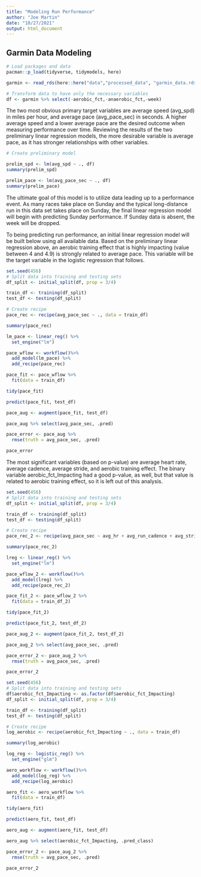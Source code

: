 ```yaml
---
title: "Modeling Run Performance"
author: "Joe Martin"
date: "10/27/2021"
output: html_document
---
```

## Garmin Data Modeling

```r
# Load packages and data
pacman::p_load(tidyverse, tidymodels, here)

garmin <- read_rds(here::here("data","processed_data", "garmin_data.rds"))

# Transform data to have only the necessary variables
df <- garmin %>% select(-aerobic_fct,-anaerobic_fct,-week)
```

The two most obvious primary target variables are average speed (avg_spd) in miles per hour, and average pace (avg_pace_sec) in seconds. A higher average speed and a lower average pace are the desired outcome when measuring performance over time. Reviewing the results of the two preliminary linear regression models, the more desirable variable is average pace, as it has stronger relationships with other variables. 
```r
# Create preliminary model

prelim_spd <- lm(avg_spd ~ ., df)
summary(prelim_spd)

```

```r
prelim_pace <- lm(avg_pace_sec ~ ., df)
summary(prelim_pace)

```

The ultimate goal of this model is to utilize data leading up to a performance event. As many races take place on Sunday and the typical long-distance run in this data set takes place on Sunday, the final linear regression model will begin with predicting Sunday performance. If Sunday data is absent, the week will be dropped. 

To being predicting run performance, an initial linear regression model will be built below using all available data. Based on the preliminary linear regression above, an aerobic training effect that is highly impacting (value between 4 and 4.9) is strongly related to average pace. This variable will be the target variable in the logistic regression that follows. 

```r
set.seed(456)
# Split data into training and testing sets
df_split <- initial_split(df, prop = 3/4)

train_df <- training(df_split)
test_df <- testing(df_split)

# Create recipe
pace_rec <- recipe(avg_pace_sec ~ ., data = train_df)

summary(pace_rec)
```

```r
lm_pace <- linear_reg() %>%
  set_engine("lm")

pace_wflow <- workflow()%>%
  add_model(lm_pace) %>%
  add_recipe(pace_rec)

pace_fit <- pace_wflow %>% 
  fit(data = train_df) 

tidy(pace_fit)
```

```r
predict(pace_fit, test_df)
```

```r
pace_aug <- augment(pace_fit, test_df)

pace_aug %>% select(avg_pace_sec, .pred)
```

```r
pace_error <- pace_aug %>% 
  rmse(truth = avg_pace_sec, .pred)

pace_error
```

The most significant variables (based on p-value) are average heart rate, average cadence, average stride, and aerobic training effect. The binary variable aerobic_fct_Impacting had a good p-value, as well, but that value is related to aerobic training effect, so it is left out of this analysis.
```r
set.seed(456)
# Split data into training and testing sets
df_split <- initial_split(df, prop = 3/4)

train_df <- training(df_split)
test_df <- testing(df_split)

# Create recipe
pace_rec_2 <- recipe(avg_pace_sec ~ avg_hr + avg_run_cadence + avg_stride + aerobic_TE, data = train_df)

summary(pace_rec_2)
```

```r
lreg <- linear_reg() %>%
  set_engine("lm")

pace_wflow_2 <- workflow()%>%
  add_model(lreg) %>%
  add_recipe(pace_rec_2)

pace_fit_2 <- pace_wflow_2 %>% 
  fit(data = train_df_2) 

tidy(pace_fit_2)
```

```r
predict(pace_fit_2, test_df_2)
```

```r
pace_aug_2 <- augment(pace_fit_2, test_df_2)

pace_aug_2 %>% select(avg_pace_sec, .pred)
```

```r
pace_error_2 <- pace_aug_2 %>% 
  rmse(truth = avg_pace_sec, .pred)

pace_error_2
```


```r
set.seed(456)
# Split data into training and testing sets
df$aerobic_fct_Impacting <- as.factor(df$aerobic_fct_Impacting)
df_split <- initial_split(df, prop = 3/4)

train_df <- training(df_split)
test_df <- testing(df_split)

# Create recipe
log_aerobic <- recipe(aerobic_fct_Impacting ~ ., data = train_df)

summary(log_aerobic)
```

```r
log_reg <- logistic_reg() %>%
  set_engine("glm")

aero_workflow <- workflow()%>%
  add_model(log_reg) %>%
  add_recipe(log_aerobic)

aero_fit <- aero_workflow %>% 
  fit(data = train_df) 

tidy(aero_fit)
```

```r
predict(aero_fit, test_df)
```

```r
aero_aug <- augment(aero_fit, test_df)

aero_aug %>% select(aerobic_fct_Impacting, .pred_class)
```

```r
pace_error_2 <- pace_aug_2 %>% 
  rmse(truth = avg_pace_sec, .pred)

pace_error_2
```

```r

```

```r

```

```r

```